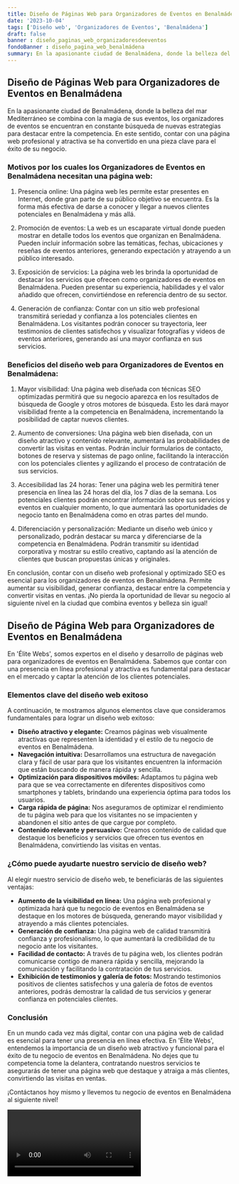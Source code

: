 ```yaml
---
title: Diseño de Páginas Web para Organizadores de Eventos en Benalmádena
date: '2023-10-04'
tags: ['Diseño web', 'Organizadores de Eventos', 'Benalmádena']
draft: false
banner : diseño_paginas_web_organizadoresdeeventos
fondoBanner : diseño_pagina_web_benalmádena
summary: En la apasionante ciudad de Benalmádena, donde la belleza del mar Mediterráneo se combina con la magia de sus eventos, los organizadores de eventos se encuentran en constante búsqueda de nuevas estrategias para destacar entre la competencia. En este sentido, contar con una página web profesional y atractiva se ha convertido en una pieza clave para el éxito de su negocio.
---
```


## Diseño de Páginas Web para Organizadores de Eventos en Benalmádena

En la apasionante ciudad de Benalmádena, donde la belleza del mar Mediterráneo se combina con la magia de sus eventos, los organizadores de eventos se encuentran en constante búsqueda de nuevas estrategias para destacar entre la competencia. En este sentido, contar con una página web profesional y atractiva se ha convertido en una pieza clave para el éxito de su negocio.

### Motivos por los cuales los Organizadores de Eventos en Benalmádena necesitan una página web:

1. Presencia online: Una página web les permite estar presentes en Internet, donde gran parte de su público objetivo se encuentra. Es la forma más efectiva de darse a conocer y llegar a nuevos clientes potenciales en Benalmádena y más allá.

2. Promoción de eventos: La web es un escaparate virtual donde pueden mostrar en detalle todos los eventos que organizan en Benalmádena. Pueden incluir información sobre las temáticas, fechas, ubicaciones y reseñas de eventos anteriores, generando expectación y atrayendo a un público interesado.

3. Exposición de servicios: La página web les brinda la oportunidad de destacar los servicios que ofrecen como organizadores de eventos en Benalmádena. Pueden presentar su experiencia, habilidades y el valor añadido que ofrecen, convirtiéndose en referencia dentro de su sector.

4. Generación de confianza: Contar con un sitio web profesional transmitirá seriedad y confianza a los potenciales clientes en Benalmádena. Los visitantes podrán conocer su trayectoria, leer testimonios de clientes satisfechos y visualizar fotografías y videos de eventos anteriores, generando así una mayor confianza en sus servicios.

### Beneficios del diseño web para Organizadores de Eventos en Benalmádena:

1. Mayor visibilidad: Una página web diseñada con técnicas SEO optimizadas permitirá que su negocio aparezca en los resultados de búsqueda de Google y otros motores de búsqueda. Esto les dará mayor visibilidad frente a la competencia en Benalmádena, incrementando la posibilidad de captar nuevos clientes.

2. Aumento de conversiones: Una página web bien diseñada, con un diseño atractivo y contenido relevante, aumentará las probabilidades de convertir las visitas en ventas. Podrán incluir formularios de contacto, botones de reserva y sistemas de pago online, facilitando la interacción con los potenciales clientes y agilizando el proceso de contratación de sus servicios.

3. Accesibilidad las 24 horas: Tener una página web les permitirá tener presencia en línea las 24 horas del día, los 7 días de la semana. Los potenciales clientes podrán encontrar información sobre sus servicios y eventos en cualquier momento, lo que aumentará las oportunidades de negocio tanto en Benalmádena como en otras partes del mundo.

4. Diferenciación y personalización: Mediante un diseño web único y personalizado, podrán destacar su marca y diferenciarse de la competencia en Benalmádena. Podrán transmitir su identidad corporativa y mostrar su estilo creativo, captando así la atención de clientes que buscan propuestas únicas y originales.

En conclusión, contar con un diseño web profesional y optimizado SEO es esencial para los organizadores de eventos en Benalmádena. Permite aumentar su visibilidad, generar confianza, destacar entre la competencia y convertir visitas en ventas. ¡No pierda la oportunidad de llevar su negocio al siguiente nivel en la ciudad que combina eventos y belleza sin igual!

<GifSeo />

<Cta />

## Diseño de Página Web para Organizadores de Eventos en Benalmádena

En 'Élite Webs', somos expertos en el diseño y desarrollo de páginas web para organizadores de eventos en Benalmádena. Sabemos que contar con una presencia en línea profesional y atractiva es fundamental para destacar en el mercado y captar la atención de los clientes potenciales.

### Elementos clave del diseño web exitoso

A continuación, te mostramos algunos elementos clave que consideramos fundamentales para lograr un diseño web exitoso:

- **Diseño atractivo y elegante:** Creamos páginas web visualmente atractivas que representen la identidad y el estilo de tu negocio de eventos en Benalmádena.
- **Navegación intuitiva:** Desarrollamos una estructura de navegación clara y fácil de usar para que los visitantes encuentren la información que están buscando de manera rápida y sencilla.
- **Optimización para dispositivos móviles:** Adaptamos tu página web para que se vea correctamente en diferentes dispositivos como smartphones y tablets, brindando una experiencia óptima para todos los usuarios.
- **Carga rápida de página:** Nos aseguramos de optimizar el rendimiento de tu página web para que los visitantes no se impacienten y abandonen el sitio antes de que cargue por completo.
- **Contenido relevante y persuasivo:** Creamos contenido de calidad que destaque los beneficios y servicios que ofrecen tus eventos en Benalmádena, convirtiendo las visitas en ventas.

### ¿Cómo puede ayudarte nuestro servicio de diseño web?

Al elegir nuestro servicio de diseño web, te beneficiarás de las siguientes ventajas:

- **Aumento de la visibilidad en línea:** Una página web profesional y optimizada hará que tu negocio de eventos en Benalmádena se destaque en los motores de búsqueda, generando mayor visibilidad y atrayendo a más clientes potenciales.
- **Generación de confianza:** Una página web de calidad transmitirá confianza y profesionalismo, lo que aumentará la credibilidad de tu negocio ante los visitantes.
- **Facilidad de contacto:** A través de tu página web, los clientes podrán comunicarse contigo de manera rápida y sencilla, mejorando la comunicación y facilitando la contratación de tus servicios.
- **Exhibición de testimonios y galería de fotos:** Mostrando testimonios positivos de clientes satisfechos y una galería de fotos de eventos anteriores, podrás demostrar la calidad de tus servicios y generar confianza en potenciales clientes.

### Conclusión

En un mundo cada vez más digital, contar con una página web de calidad es esencial para tener una presencia en línea efectiva. En 'Élite Webs', entendemos la importancia de un diseño web atractivo y funcional para el éxito de tu negocio de eventos en Benalmádena. No dejes que tu competencia tome la delantera, contratando nuestros servicios te asegurarás de tener una página web que destaque y atraiga a más clientes, convirtiendo las visitas en ventas.

¡Contáctanos hoy mismo y llevemos tu negocio de eventos en Benalmádena al siguiente nivel!

<Video />

<CtaBot job='Organizadores de Eventos' city='Benalmádena'/>

<Gmaps query='Benalmádena+españa+maps' />